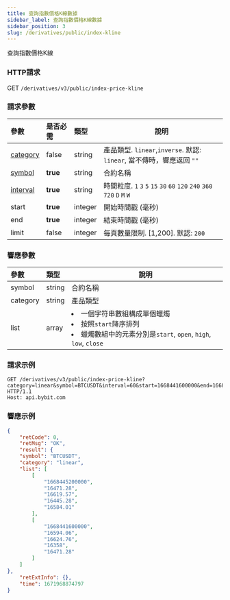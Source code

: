```yaml
---
title: 查詢指數價格K線數據
sidebar_label: 查詢指數價格K線數據
sidebar_position: 3
slug: /derivatives/public/index-kline
---
```


查詢指數價格K線

### HTTP請求
GET `/derivatives/v3/public/index-price-kline`

### 請求參數
| 參數 | 是否必需 | 類型 | 說明|
|:----- |:-------|:-----|------ |
|[category](../enum#category) |false |string |產品類型. `linear`,`inverse`. 默認: `linear`, 當不傳時，響應返回 `""`|
|[symbol](../enum#symbol) |<b>true</b> |string |合約名稱|
|[interval](../enum#interval) |<b>true</b> |string |時間粒度. `1` `3` `5` `15` `30` `60` `120` `240` `360` `720` `D` `M` `W`  |
|start |<b>true</b> |integer |開始時間戳 (毫秒)|
|end |<b>true</b> |integer |結束時間戳 (毫秒)|
|limit |false |integer |每頁數量限制. [1,200]. 默認: `200` |

### 響應參數
| 參數 | 類型 | 說明|
|:----- |:-----|----- |
|symbol |string |合約名稱 |
|category |string |產品類型|
|list |array |<li>一個字符串數組構成單個蠟燭</li><li>按照`start`降序排列</li><li>蠟燭數組中的元素分別是`start`, `open`, `high`, `low`, `close`</li> |

### 請求示例

<Tabs>
<TabItem value="console-linear" label="linear">

```http
GET /derivatives/v3/public/index-price-kline?category=linear&symbol=BTCUSDT&interval=60&start=1668441600000&end=1668528000000&limit=2 HTTP/1.1
Host: api.bybit.com
```

</TabItem>
</Tabs>

### 響應示例

<Tabs>
<TabItem value="js linear" label="linear">

```json
{
    "retCode": 0,
    "retMsg": "OK",
    "result": {
    "symbol": "BTCUSDT",
    "category": "linear",
    "list": [
        [
            "1668445200000",
            "16471.28",
            "16619.57",
            "16445.28",
            "16584.01"
        ],
        [
            "1668441600000",
            "16594.06",
            "16624.76",
            "16358",
            "16471.28"
        ]
    ]
},
    "retExtInfo": {},
    "time": 1671968874797
}
```
</TabItem>
</Tabs>